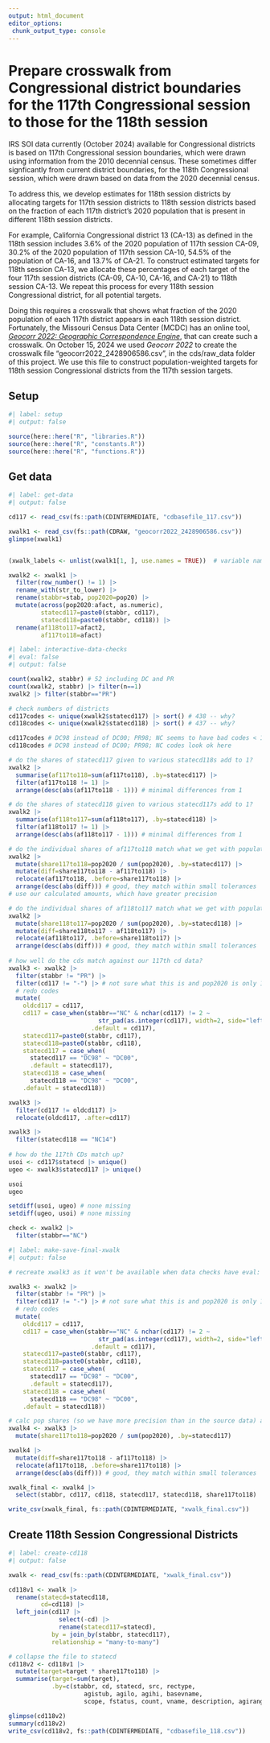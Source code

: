 ```yaml
---
output: html_document
editor_options: 
 chunk_output_type: console
---
```


# Prepare crosswalk from Congressional district boundaries for the 117th Congressional session to those for the 118th session

IRS SOI data currently (October 2024) available for Congressional districts is based on 117th Congressional session boundaries, which were drawn using information from the 2010 decennial census. These sometimes differ signficantly from current district boundaries, for the 118th Congressional session, which were drawn based on data from the 2020 decennial census.

To address this, we develop estimates for 118th session districts by allocating targets for 117th session districts to 118th session districts based on the fraction of each 117th district's 2020 population that is present in different 118th session districts.

For example, California Congressional district 13 (CA-13) as defined in the 118th session includes 3.6% of the 2020 population of 117th session CA-09, 30.2% of the 2020 population of 117th session CA-10, 54.5% of the population of CA-16, and 13.7% of CA-21. To construct estimated targets for 118th session CA-13, we allocate these percentages of each target of the four 117th session districts (CA-09, CA-10, CA-16, and CA-21) to 118th session CA-13. We repeat this process for every 118th session Congressional district, for all potential targets.

Doing this requires a crosswalk that shows what fraction of the 2020 population of each 117th district appears in each 118th session district. Fortunately, the Missouri Census Data Center (MCDC) has an online tool, [*Geocorr 2022: Geographic Correspondence Engine*](https://mcdc.missouri.edu/applications/geocorr2022.html), that can create such a crosswalk. On October 15, 2024 we used *Geocorr 2022* to create the crosswalk file "geocorr2022_2428906586.csv", in the cds/raw_data folder of this project. We use this file to construct population-weighted targets for 118th session Congressional districts from the 117th session targets.

## Setup

```r
#| label: setup
#| output: false

source(here::here("R", "libraries.R"))
source(here::here("R", "constants.R"))
source(here::here("R", "functions.R"))

```


## Get data
```r
#| label: get-data
#| output: false

cd117 <- read_csv(fs::path(CDINTERMEDIATE, "cdbasefile_117.csv"))

xwalk1 <- read_csv(fs::path(CDRAW, "geocorr2022_2428906586.csv"))
glimpse(xwalk1)


(xwalk_labels <- unlist(xwalk1[1, ], use.names = TRUE))  # variable names and labels

xwalk2 <- xwalk1 |> 
  filter(row_number() != 1) |> 
  rename_with(str_to_lower) |> 
  rename(stabbr=stab, pop2020=pop20) |> 
  mutate(across(pop2020:afact, as.numeric),
         statecd117=paste0(stabbr, cd117),
         statecd118=paste0(stabbr, cd118)) |> 
  rename(af118to117=afact2, 
         af117to118=afact)

```


```r
#| label: interactive-data-checks
#| eval: false
#| output: false

count(xwalk2, stabbr) # 52 including DC and PR
count(xwalk2, stabbr) |> filter(n==1)
xwalk2 |> filter(stabbr=="PR")

# check numbers of districts
cd117codes <- unique(xwalk2$statecd117) |> sort() # 438 -- why?
cd118codes <- unique(xwalk2$statecd118) |> sort() # 437 -- why?

cd117codes # DC98 instead of DC00; PR98; NC seems to have bad codes < 10
cd118codes # DC98 instead of DC00; PR98; NC codes look ok here

# do the shares of statecd117 given to various statecd118s add to 1?
xwalk2 |> 
  summarise(af117to118=sum(af117to118), .by=statecd117) |> 
  filter(af117to118 != 1) |> 
  arrange(desc(abs(af117to118 - 1))) # minimal differences from 1

# do the shares of statecd118 given to various statecd117s add to 1?
xwalk2 |> 
  summarise(af118to117=sum(af118to117), .by=statecd118) |> 
  filter(af118to117 != 1) |> 
  arrange(desc(abs(af118to117 - 1))) # minimal differences from 1

# do the individual shares of af117to118 match what we get with population?
xwalk2 |> 
  mutate(share117to118=pop2020 / sum(pop2020), .by=statecd117) |> 
  mutate(diff=share117to118 - af117to118) |> 
  relocate(af117to118, .before=share117to118) |> 
  arrange(desc(abs(diff))) # good, they match within small tolerances
# use our calculated amounts, which have greater precision

# do the individual shares of af118to117 match what we get with population?
xwalk2 |> 
  mutate(share118to117=pop2020 / sum(pop2020), .by=statecd118) |> 
  mutate(diff=share118to117 - af118to117) |> 
  relocate(af118to117, .before=share118to117) |> 
  arrange(desc(abs(diff))) # good, they match within small tolerances
  
# how well do the cds match against our 117th cd data?
xwalk3 <- xwalk2 |> 
  filter(stabbr != "PR") |> 
  filter(cd117 != "-") |> # not sure what this is and pop2020 is only 13
  # redo codes
  mutate(
    oldcd117 = cd117,
    cd117 = case_when(stabbr=="NC" & nchar(cd117) != 2 ~ 
                         str_pad(as.integer(cd117), width=2, side="left", pad="0"),
                       .default = cd117),
    statecd117=paste0(stabbr, cd117),
    statecd118=paste0(stabbr, cd118),
    statecd117 = case_when(
      statecd117 == "DC98" ~ "DC00",
      .default = statecd117),
    statecd118 = case_when(
      statecd118 == "DC98" ~ "DC00",
    .default = statecd118))

xwalk3 |> 
  filter(cd117 != oldcd117) |> 
  relocate(oldcd117, .after=cd117)

xwalk3 |> 
  filter(statecd118 == "NC14")
  
# how do the 117th CDs match up?
usoi <- cd117$statecd |> unique()
ugeo <- xwalk3$statecd117 |> unique()

usoi
ugeo

setdiff(usoi, ugeo) # none missing
setdiff(ugeo, usoi) # none missing

check <- xwalk2 |> 
  filter(stabbr=="NC")

```


```r
#| label: make-save-final-xwalk
#| output: false

# recreate xwalk3 as it won't be available when data checks have eval: false

xwalk3 <- xwalk2 |> 
  filter(stabbr != "PR") |> 
  filter(cd117 != "-") |> # not sure what this is and pop2020 is only 13
  # redo codes
  mutate(
    oldcd117 = cd117,
    cd117 = case_when(stabbr=="NC" & nchar(cd117) != 2 ~ 
                         str_pad(as.integer(cd117), width=2, side="left", pad="0"),
                       .default = cd117),
    statecd117=paste0(stabbr, cd117),
    statecd118=paste0(stabbr, cd118),
    statecd117 = case_when(
      statecd117 == "DC98" ~ "DC00",
      .default = statecd117),
    statecd118 = case_when(
      statecd118 == "DC98" ~ "DC00",
    .default = statecd118))

# calc pop shares (so we have more precision than in the source data) and save
xwalk4 <- xwalk3 |> 
  mutate(share117to118=pop2020 / sum(pop2020), .by=statecd117)

xwalk4 |> 
  mutate(diff=share117to118 - af117to118) |> 
  relocate(af117to118, .before=share117to118) |> 
  arrange(desc(abs(diff))) # good, they match within small tolerances

xwalk_final <- xwalk4 |> 
  select(stabbr, cd117, cd118, statecd117, statecd118, share117to118)

write_csv(xwalk_final, fs::path(CDINTERMEDIATE, "xwalk_final.csv"))

```


## Create 118th Session Congressional Districts
```r
#| label: create-cd118
#| output: false

xwalk <- read_csv(fs::path(CDINTERMEDIATE, "xwalk_final.csv"))

cd118v1 <- xwalk |> 
  rename(statecd=statecd118,
         cd=cd118) |> 
  left_join(cd117 |> 
              select(-cd) |> 
              rename(statecd117=statecd),
            by = join_by(stabbr, statecd117),
            relationship = "many-to-many")

# collapse the file to statecd
cd118v2 <- cd118v1 |> 
  mutate(target=target * share117to118) |> 
  summarise(target=sum(target),
            .by=c(stabbr, cd, statecd, src, rectype,
                     agistub, agilo, agihi, basevname,
                     scope, fstatus, count, vname, description, agirange))

glimpse(cd118v2)
summary(cd118v2)
write_csv(cd118v2, fs::path(CDINTERMEDIATE, "cdbasefile_118.csv"))

```

